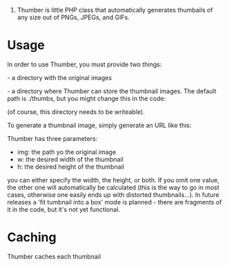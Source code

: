 #Thumber is little PHP class that automatically generates thumbails of any size out of PNGs, JPEGs, and GIFs.


= Usage =

In order to use Thumber, you must provide two things:

- a directory with the original images

- a directory where Thumber can store the thumbnail images. The default path is ./thumbs, but you might change this in the code:

{{{ define('PATH_TO_THUMBS', './thumbs/'); }}}

(of course, this directory needs to be writeable).

To generate a thumbnail image, simply generate an URL like this:

{{{http://localhost/thumber.php?img=assets/abc.png&h=200}}}

Thumber has three parameters:

* img: the path yo the original image
* w: the desired width of the thumbnail
* h: the desired height of the thumbnail

you can either specify the width, the height, or both. If you omit one value, the other one will automatically be calculated (this is the way to go in most cases, otherwise one easily ends up with distorted thumbnails...). In future releases a 'fit tumbnail into a box' mode is planned - there are fragments of it in the code, but it's not yet functional.

= Caching =

Thumber caches each thumbnail